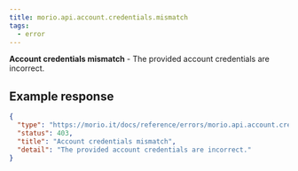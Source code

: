 ```yaml
---
title: morio.api.account.credentials.mismatch
tags:
  - error
---
```


<!-- MORIO_AUTO_GENERATED_CONTENT_STARTS - Manual changes made below will be overwritten -->

**Account credentials mismatch** - The provided account credentials are incorrect.

<!-- MORIO_AUTO_GENERATED_CONTENT_ENDS - Manual changes made above will be overwritten -->

<!-- MORIO_AUTO_GENERATED_CONTENT_STARTS - Manual changes made below will be overwritten -->

## Example response

```json
{
  "type": "https://morio.it/docs/reference/errors/morio.api.account.credentials.mismatch",
  "status": 403,
  "title": "Account credentials mismatch",
  "detail": "The provided account credentials are incorrect."
}
```

<!-- MORIO_AUTO_GENERATED_CONTENT_ENDS - Manual changes made above will be overwritten -->
